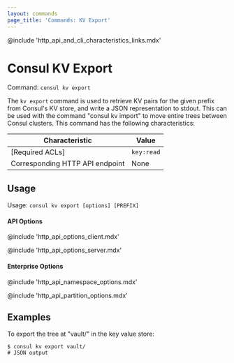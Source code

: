 ```yaml
---
layout: commands
page_title: 'Commands: KV Export'
---
```


@include 'http_api_and_cli_characteristics_links.mdx'

# Consul KV Export

Command: `consul kv export`

The `kv export` command is used to retrieve KV pairs for the given
prefix from Consul's KV store, and write a JSON representation to
stdout. This can be used with the command "consul kv import" to move entire
trees between Consul clusters.
This command has the following characteristics:

| Characteristic | Value |
| -------------- | ----- |
| [Required ACLs] | `key:read` |
| Corresponding HTTP API endpoint | None |

## Usage

Usage: `consul kv export [options] [PREFIX]`

#### API Options

@include 'http_api_options_client.mdx'

@include 'http_api_options_server.mdx'

#### Enterprise Options

@include 'http_api_namespace_options.mdx'

@include 'http_api_partition_options.mdx'

## Examples

To export the tree at "vault/" in the key value store:

```shell-session
$ consul kv export vault/
# JSON output
```
